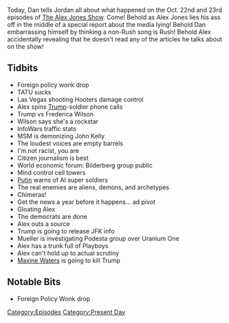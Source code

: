{{DEFAULTSORT:
    #_EPISODE_0096:October 22-23, 2017
}}{{Episode
    | title             = October 22-23, 2017
    | caption           = Listen to this episode on [https://knowledgefight.libsyn.com/knowledge-fight-oct-22-23-2017 Libsyn] [https://open.spotify.com/episode/6SoxTYBcAFNGOoX3MWsCdK Spotify], Read the [[Transcript/96: October 22-23, 2017|Unofficial Transcript]]
    | episodeNumber     = 96
    | length            = 01:33:47
    | airDate           = October 25, 2017
    | coverageStartDate = October 22, 2017
    | coverageEndDate   = October 23, 2017
    | episodeType       = [[:Category:Present Day|Present Day]]
    | appearance        = [[Frederica Wilson]], [[John Kelly]], [[Robert Mueller]], [[Podesta group]], [[Maxine Waters]]
    | previousEpisode   = [[95: Project Camelot Break]]
    | nextEpisode       = [[97: October 25, 2017]]
}}

{{Stub}}

Today, Dan tells Jordan all about what happened on the Oct. 22nd and 23rd episodes of [[The Alex Jones Show]]. Come! Behold as Alex Jones lies his ass off in the middle of a special report about the media lying! Behold Dan embarrassing himself by thinking a non-Rush song is Rush! Behold Alex accidentally revealing that he doesn't read any of the articles he talks about on the show!

==Tidbits==

*Foreign policy wonk drop
*TATU sucks
*Las Vegas shooting Hooters damage control
*Alex spins [[Donald Trump|Trump]]-soldier phone calls
*Trump vs Frederica Wilson
*Wilson says she's a rockstar
*InfoWars traffic stats
*MSM is demonizing John Kelly
*The loudest voices are empty barrels
*I'm not racist, you are
*Citizen journalism is best
*World economic forum: Bilderberg group public
*Mind control cell towers
*[[Vladimir Putin|Putin]] warns of AI super soldiers
*The real enemies are aliens, demons, and archetypes
*Chimeras!
*Get the news a year before it happens... ad pivot
*Gloating Alex
*The democrats are done
*Alex outs a source
*Trump is going to release JFK info
*Mueller is investigating Podesta group over Uranium One
*Alex has a trunk full of Playboys
*Alex can't hold up to actual scrutiny
*[[Maxine Waters]] is going to kill Trump

==Notable Bits==

*Foreign Policy Wonk drop

[[Category:Episodes]]
[[Category:Present Day]]
